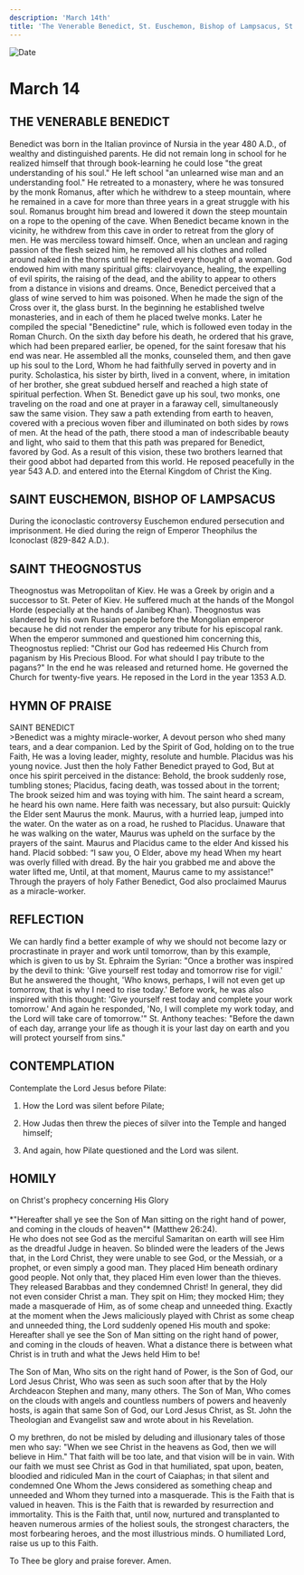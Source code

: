 ```yaml
---
description: 'March 14th'
title: 'The Venerable Benedict, St. Euschemon, Bishop of Lampsacus, St. Theognostus'
---
```


<CustomPaginator />
<RunningHead />

<Image src="/title-imprint.png" height={68} width={50} alt="Date" className="title-imprint"/>

# <div id="date">March <Image className="four-dot" src="/four-dot.png" height={15} width={15} alt="" />14</div>

## THE VENERABLE BENEDICT

Benedict was born in the Italian province of Nursia in the year 480 A.D., of wealthy and distinguished parents. He did not remain long in school for he realized himself that through book-learning he could lose "the great understanding of his soul." He left school "an unlearned wise man and an understanding fool." He retreated to a monastery, where he was tonsured by the monk Romanus, after which he withdrew to a steep mountain, where he remained in a cave for more than three years in a great struggle with his soul. Romanus brought him bread and lowered it down the steep mountain on a rope to the opening of the cave. When Benedict became known in the vicinity, he withdrew from this cave in order to retreat from the glory of men. He was merciless toward himself. Once, when an unclean and raging passion of the flesh seized him, he removed all his clothes and rolled around naked in the thorns until he repelled every thought of a woman. God endowed him with many spiritual gifts: clairvoyance, healing, the expelling of evil spirits, the raising of the dead, and the ability to appear to others from a distance in visions and dreams. Once, Benedict perceived that a glass of wine served to him was poisoned. When he made the sign of the Cross over it, the glass burst. In the beginning he established twelve monasteries, and in each of them he placed twelve monks. Later he compiled the special "Benedictine" rule, which is followed even today in the Roman Church. On the sixth day before his death, he ordered that his grave, which had been prepared earlier, be opened, for the saint foresaw that his end was near. He assembled all the monks, counseled them, and then gave up his soul to the Lord, Whom he had faithfully served in poverty and in purity. Scholastica, his sister by birth, lived in a convent, where, in imitation of her brother, she great subdued herself and reached a high state of spiritual perfection. When St. Benedict gave up his soul, two monks, one traveling on the road and one at prayer in a faraway cell, simultaneously saw the same vision. They saw a path extending from earth to heaven, covered with a precious woven fiber and illuminated on both sides by rows of men. At the head of the path, there stood a man of indescribable beauty and light, who said to them that this path was prepared for Benedict, favored by God. As a result of this vision, these two brothers learned that their good abbot had departed from this world. He reposed peacefully in the year 543 A.D. and entered into the Eternal Kingdom of Christ the King.

## SAINT EUSCHEMON, BISHOP OF LAMPSACUS

During the iconoclastic controversy Euschemon endured persecution and imprisonment. He died during the reign of Emperor Theophilus the Iconoclast (829-842 A.D.).

## SAINT THEOGNOSTUS

Theognostus was Metropolitan of Kiev. He was a Greek by origin and a successor to St. Peter of Kiev. He suffered much at the hands of the Mongol Horde (especially at the hands of Janibeg Khan). Theognostus was slandered by his own Russian people before the Mongolian emperor because he did not render the emperor any tribute for his episcopal rank. When the emperor summoned and questioned him concerning this, Theognostus replied: "Christ our God has redeemed His Church from paganism by His Precious Blood. For what should I pay tribute to the pagans?" In the end he was released and returned home. He governed the Church for twenty-five years. He reposed in the Lord in the year 1353 A.D.


## HYMN OF PRAISE
<div style={{textAlign:'center', color:'crimson', fontWeight:'bold'}}>
SAINT BENEDICT
</div>
>Benedict was a mighty miracle-worker,  
A devout person who shed many tears, and a dear companion.  
Led by the Spirit of God, holding on to the true Faith,  
He was a loving leader, mighty, resolute and humble.  
Placidus was his young novice.  
Just then the holy Father Benedict prayed to God,  
But at once his spirit perceived in the distance:  
Behold, the brook suddenly rose, tumbling stones;  
Placidus, facing death, was tossed about in the torrent;  
The brook seized him and was toying with him.  
The saint heard a scream, he heard his own name.  
Here faith was necessary, but also pursuit:  
Quickly the Elder sent Maurus the monk.  
Maurus, with a hurried leap, jumped into the water.  
On the water as on a road, he rushed to Placidus.  
Unaware that he was walking on the water,  
Maurus was upheld on the surface by the prayers of the saint.  
Maurus and Placidus came to the elder  
And kissed his hand. Placid sobbed:  
“I saw you, O Elder, above my head  
When my heart was overly filled with dread.  
By the hair you grabbed me and above the water lifted me,  
Until, at that moment, Maurus came to my assistance!"  
Through the prayers of holy Father Benedict,  
God also proclaimed Maurus as a miracle-worker.  


## REFLECTION

We can hardly find a better example of why we should not become lazy or procrastinate in prayer and work until tomorrow, than by this example, which is given to us by St. Ephraim the Syrian: "Once a brother was inspired by the devil to think: 'Give yourself rest today and tomorrow rise for vigil.' But he answered the thought, 'Who knows, perhaps, I will not even get up tomorrow, that is why I need to rise today.' Before work, he was also inspired with this thought: 'Give yourself rest today and complete your work tomorrow.' And again he responded, 'No, I will complete my work today, and the Lord will take care of tomorrow.'" St. Anthony teaches: "Before the dawn of each day, arrange your life as though it is your last day on earth and you will protect yourself from sins."


## CONTEMPLATION

Contemplate the Lord Jesus before Pilate:

1. How the Lord was silent before Pilate;

2. How Judas then threw the pieces of silver into the Temple and hanged himself;

3. And again, how Pilate questioned and the Lord was silent.


## HOMILY
<div style={{textAlign:'center', color:'crimson', fontWeight:'bold'}}>
on Christ's prophecy concerning His Glory
</div><br />
<div style={{textAlign:'right'}}>
*"Hereafter shall ye see the Son of Man sitting on the right hand of power, and coming in the clouds of heaven"* (Matthew 26:24).
</div>
He who does not see God as the merciful Samaritan on earth will see Him as the dreadful Judge in heaven. So blinded were the leaders of the Jews that, in the Lord Christ, they were unable to see God, or the Messiah, or a prophet, or even simply a good man. They placed Him beneath ordinary good people. Not only that, they placed Him even lower than the thieves. They released Barabbas and they condemned Christ! In general, they did not even consider Christ a man. They spit on Him; they mocked Him; they made a masquerade of Him, as of some cheap and unneeded thing. Exactly at the moment when the Jews maliciously played with Christ as some cheap and unneeded thing, the Lord suddenly opened His mouth and spoke: Hereafter shall ye see the Son of Man sitting on the right hand of power, and coming in the clouds of heaven. What a distance there is between what Christ is in truth and what the Jews held Him to be!

The Son of Man, Who sits on the right hand of Power, is the Son of God, our Lord Jesus Christ, Who was seen as such soon after that by the Holy Archdeacon Stephen and many, many others. The Son of Man, Who comes on the clouds with angels and countless numbers of powers and heavenly hosts, is again that same Son of God, our Lord Jesus Christ, as St. John the Theologian and Evangelist saw and wrote about in his Revelation.

O my brethren, do not be misled by deluding and illusionary tales of those men who say: "When we see Christ in the heavens as God, then we will believe in Him." That faith will be too late, and that vision will be in vain. With our faith we must see Christ as God in that humiliated, spat upon, beaten, bloodied and ridiculed Man in the court of Caiaphas; in that silent and condemned One Whom the Jews considered as something cheap and unneeded and Whom they turned into a masquerade. This is the Faith that is valued in heaven. This is the Faith that is rewarded by resurrection and immortality. This is the Faith that, until now, nurtured and transplanted to heaven numerous armies of the holiest souls, the strongest characters, the most forbearing heroes, and the most illustrious minds. O humiliated Lord, raise us up to this Faith.

To Thee be glory and praise forever. Amen.